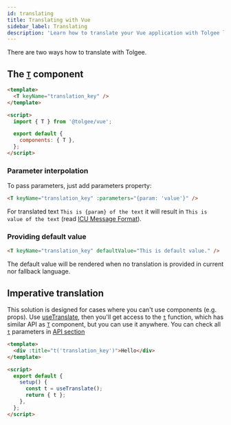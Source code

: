 ```yaml
---
id: translating
title: Translating with Vue
sidebar_label: Translating
description: 'Learn how to translate your Vue application with Tolgee localization tool: with the T-component or by Imperative translation.'
---
```


There are two ways how to translate with Tolgee.

## The [`T`](./api#t-component) component

```html
<template>
  <T keyName="translation_key" />
</template>

<script>
  import { T } from '@tolgee/vue';

  export default {
    components: { T },
  };
</script>
```

### Parameter interpolation

To pass parameters, just add parameters property:

```html
<T keyName="translation_key" :parameters="{param: 'value'}" />
```

For translated text `This is {param} of the text` it will result in `This is value of the text` (read [ICU Message Format](/docs/icu_message_format)).

### Providing default value

```html
<T keyName="translation_key" defaultValue="This is default value." />
```

The default value will be rendered when no translation is provided in current nor fallback language.

## Imperative translation

This solution is designed for cases where you can't use components (e.g. props).
Use [useTranslate](./api#usetranslate-with-function-t), then you'll get access to the [`t`](./api#function-t) function,
which has similar API as [`T`](./api#t-component) component, but you can use it anywhere.
You can check all [`t`](./api#usetranslate-with-function-t) parameters in [API section](./api#usetranslate-with-function-t)

```html
<template>
  <div :title="t('translation_key')">Hello</div>
</template>

<script>
  export default {
    setup() {
      const t = useTranslate();
      return { t };
    },
  };
</script>
```
